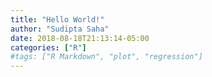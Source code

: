 ```yaml
---
title: "Hello World!"
author: "Sudipta Saha"
date: 2018-08-18T21:13:14-05:00
categories: ["R"]
#tags: ["R Markdown", "plot", "regression"]
---
```


